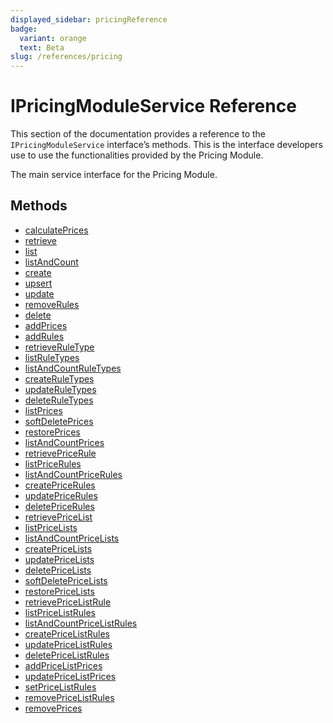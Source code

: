 ```yaml
---
displayed_sidebar: pricingReference
badge:
  variant: orange
  text: Beta
slug: /references/pricing
---
```



# IPricingModuleService Reference

This section of the documentation provides a reference to the `IPricingModuleService` interface’s methods. This is the interface developers use to use the functionalities provided by the Pricing Module.

The main service interface for the Pricing Module.

## Methods

- [calculatePrices](../IPricingModuleService/methods/pricing.IPricingModuleService.calculatePrices.mdx)
- [retrieve](../IPricingModuleService/methods/pricing.IPricingModuleService.retrieve.mdx)
- [list](../IPricingModuleService/methods/pricing.IPricingModuleService.list.mdx)
- [listAndCount](../IPricingModuleService/methods/pricing.IPricingModuleService.listAndCount.mdx)
- [create](../IPricingModuleService/methods/pricing.IPricingModuleService.create.mdx)
- [upsert](../IPricingModuleService/methods/pricing.IPricingModuleService.upsert.mdx)
- [update](../IPricingModuleService/methods/pricing.IPricingModuleService.update.mdx)
- [removeRules](../IPricingModuleService/methods/pricing.IPricingModuleService.removeRules.mdx)
- [delete](../IPricingModuleService/methods/pricing.IPricingModuleService.delete.mdx)
- [addPrices](../IPricingModuleService/methods/pricing.IPricingModuleService.addPrices.mdx)
- [addRules](../IPricingModuleService/methods/pricing.IPricingModuleService.addRules.mdx)
- [retrieveRuleType](../IPricingModuleService/methods/pricing.IPricingModuleService.retrieveRuleType.mdx)
- [listRuleTypes](../IPricingModuleService/methods/pricing.IPricingModuleService.listRuleTypes.mdx)
- [listAndCountRuleTypes](../IPricingModuleService/methods/pricing.IPricingModuleService.listAndCountRuleTypes.mdx)
- [createRuleTypes](../IPricingModuleService/methods/pricing.IPricingModuleService.createRuleTypes.mdx)
- [updateRuleTypes](../IPricingModuleService/methods/pricing.IPricingModuleService.updateRuleTypes.mdx)
- [deleteRuleTypes](../IPricingModuleService/methods/pricing.IPricingModuleService.deleteRuleTypes.mdx)
- [listPrices](../IPricingModuleService/methods/pricing.IPricingModuleService.listPrices.mdx)
- [softDeletePrices](../IPricingModuleService/methods/pricing.IPricingModuleService.softDeletePrices.mdx)
- [restorePrices](../IPricingModuleService/methods/pricing.IPricingModuleService.restorePrices.mdx)
- [listAndCountPrices](../IPricingModuleService/methods/pricing.IPricingModuleService.listAndCountPrices.mdx)
- [retrievePriceRule](../IPricingModuleService/methods/pricing.IPricingModuleService.retrievePriceRule.mdx)
- [listPriceRules](../IPricingModuleService/methods/pricing.IPricingModuleService.listPriceRules.mdx)
- [listAndCountPriceRules](../IPricingModuleService/methods/pricing.IPricingModuleService.listAndCountPriceRules.mdx)
- [createPriceRules](../IPricingModuleService/methods/pricing.IPricingModuleService.createPriceRules.mdx)
- [updatePriceRules](../IPricingModuleService/methods/pricing.IPricingModuleService.updatePriceRules.mdx)
- [deletePriceRules](../IPricingModuleService/methods/pricing.IPricingModuleService.deletePriceRules.mdx)
- [retrievePriceList](../IPricingModuleService/methods/pricing.IPricingModuleService.retrievePriceList.mdx)
- [listPriceLists](../IPricingModuleService/methods/pricing.IPricingModuleService.listPriceLists.mdx)
- [listAndCountPriceLists](../IPricingModuleService/methods/pricing.IPricingModuleService.listAndCountPriceLists.mdx)
- [createPriceLists](../IPricingModuleService/methods/pricing.IPricingModuleService.createPriceLists.mdx)
- [updatePriceLists](../IPricingModuleService/methods/pricing.IPricingModuleService.updatePriceLists.mdx)
- [deletePriceLists](../IPricingModuleService/methods/pricing.IPricingModuleService.deletePriceLists.mdx)
- [softDeletePriceLists](../IPricingModuleService/methods/pricing.IPricingModuleService.softDeletePriceLists.mdx)
- [restorePriceLists](../IPricingModuleService/methods/pricing.IPricingModuleService.restorePriceLists.mdx)
- [retrievePriceListRule](../IPricingModuleService/methods/pricing.IPricingModuleService.retrievePriceListRule.mdx)
- [listPriceListRules](../IPricingModuleService/methods/pricing.IPricingModuleService.listPriceListRules.mdx)
- [listAndCountPriceListRules](../IPricingModuleService/methods/pricing.IPricingModuleService.listAndCountPriceListRules.mdx)
- [createPriceListRules](../IPricingModuleService/methods/pricing.IPricingModuleService.createPriceListRules.mdx)
- [updatePriceListRules](../IPricingModuleService/methods/pricing.IPricingModuleService.updatePriceListRules.mdx)
- [deletePriceListRules](../IPricingModuleService/methods/pricing.IPricingModuleService.deletePriceListRules.mdx)
- [addPriceListPrices](../IPricingModuleService/methods/pricing.IPricingModuleService.addPriceListPrices.mdx)
- [updatePriceListPrices](../IPricingModuleService/methods/pricing.IPricingModuleService.updatePriceListPrices.mdx)
- [setPriceListRules](../IPricingModuleService/methods/pricing.IPricingModuleService.setPriceListRules.mdx)
- [removePriceListRules](../IPricingModuleService/methods/pricing.IPricingModuleService.removePriceListRules.mdx)
- [removePrices](../IPricingModuleService/methods/pricing.IPricingModuleService.removePrices.mdx)
